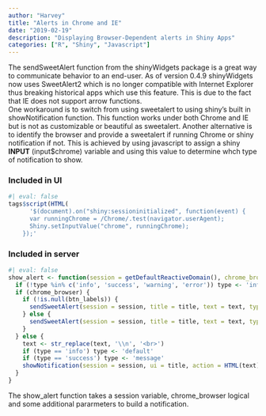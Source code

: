 ```yaml
---
author: "Harvey"
title: "Alerts in Chrome and IE"
date: "2019-02-19"
description: "Displaying Browser-Dependent alerts in Shiny Apps"
categories: ["R", "Shiny", "Javascript"]
---
```


The sendSweetAlert function from the shinyWidgets package is a great way to communicate behavior to an end-user.  As of version 0.4.9 shinyWidgets now uses SweetAlert2 which is no longer compatible with Internet Explorer thus breaking historical apps which use this feature.  This is due to the fact that IE does not support arrow functions.  
One workaround is to switch from using sweetalert to using shiny's built in showNotification function.  This function works under both Chrome and IE but is not as customizable or beautiful as sweetalert.  Another alternative is to identify the browser and provide a sweetalert if running Chrome or shiny notification if not.  This is achieved by using javascript to assign a shiny **INPUT** (input$chrome) variable and using this value to determine whch type of notification to show.


### Included in  UI
```r
#| eval: false
tags$script(HTML(
      '$(document).on("shiny:sessioninitialized", function(event) {
      var runningChrome = /Chrome/.test(navigator.userAgent);
      Shiny.setInputValue("chrome", runningChrome);
    });'
```

### Included in server
```r
#| eval: false
show_alert <- function(session = getDefaultReactiveDomain(), chrome_browser = FALSE, title = NULL, text = NULL, type = 'error', btn_labels = NULL) {
  if (!type %in% c('info', 'success', 'warning', 'error')) type <- 'info'
  if (chrome_browser) {
    if (!is.null(btn_labels)) {
      sendSweetAlert(session = session, title = title, text = text, type = type, btn_labels = btn_labels, closeOnClickOutside = TRUE)
    } else {
      sendSweetAlert(session = session, title = title, text = text, type = type, closeOnClickOutside = TRUE)
    }
  } else {
    text <- str_replace(text, '\\n', '<br>')
    if (type == 'info') type <- 'default'
    if (type == 'success') type <- 'message'
    showNotification(session = session, ui = title, action = HTML(text), type = type)
  }
}
```
The show\_alert function takes a session variable, chrome\_browser logical and some additional pararmeters to build a notification.

